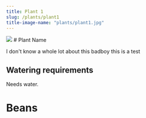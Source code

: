 ```yaml
---
title: Plant 1
slug: /plants/plant1
title-image-name: "plants/plant1.jpg"
---
```



<Card>
  <Image src="plants/plant1.jpg" />
</Card>

<Card>
# Plant Name

I don't know a whole lot about this badboy this is a test

## Watering requirements

Needs water.

# Beans

</Card>
